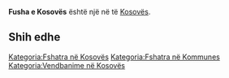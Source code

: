 {{Fshat në 
 | Emri                = Fusha e Kosovës
 | EmriAlt                = 
 | NAME_SHORT_FORM=      
 | NAME_GENERIC=      
 | NAME_SORT_NAME_RO=      FUSHAEKOSOVES
 | FULL_NAME_RO = Fusha e Kosovës
 | FULL_NAME_ND_RO=Fusha e Kosoves
 | SORT_NAME_RG=KOSOVES FUSHAE
 | FULL_NAME_RG=Kosovës, Fusha e
 | FULL_NAME_ND_RG=Kosoves, Fusha e
 | SRP_NAME_SHORT_FORM=      
 | SRP_NAME_GENERIC=      
 | SRP_NAME_SORT_NAME_RO=      
 | SRP_FULL_NAME_RO = 
 | SRP_FULL_NAME_ND_RO=
 | SRP_SORT_NAME_RG=
 | SRP_FULL_NAME_RG=
 | SRP_FULL_NAME_ND_RG=
 | Emri (Rasa dhanore) = 
 | Figura              = 
 | Shteti              = Kosovo
 | Komuna              = 
 | Kodi postar         = 
 | Sipërfaqja          = 

 | Popullsia           = 

 | Regj. i popullsisë  = 
 | Dend. e popullsisë  = 
 | Faqja zyrtare       = 
 <!--- Koordinatat ----> 
 | Gjerësia            = 42.666667
 | Gjatësia            = 21.083333
 | Lartësia            = 
}}
'''Fusha e Kosovës''' është një [[]] në [[]] të [[Kosovës]].

<!-- == Gjeografia == -->
<!-- == Historia == -->
<!-- == Demografia == -->
== Shih edhe ==
{{Komuna }}
{{Kosovo-Administrata-Cung}}

[[Kategoria:Fshatra në Kosovës]]
[[Kategoria:Fshatra në Kommunes ]]
[[Kategoria:Vendbanime në Kosovës]]